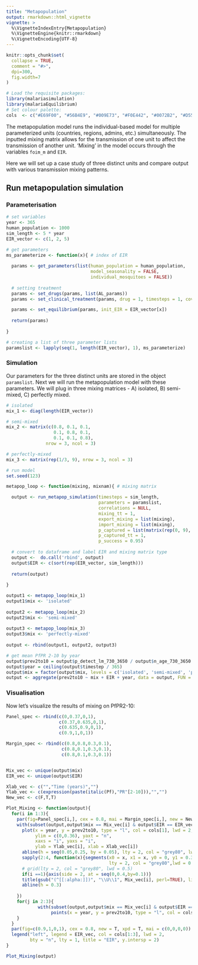 ```yaml
---
title: "Metapopulation"
output: rmarkdown::html_vignette
vignette: >
  %\VignetteIndexEntry{Metapopulation}
  %\VignetteEngine{knitr::rmarkdown}
  %\VignetteEncoding{UTF-8}
---
```


```r
knitr::opts_chunk$set(
  collapse = TRUE,
  comment = "#>",
  dpi=300,
  fig.width=7
)
```

```r
# Load the requisite packages:
library(malariasimulation)
library(malariaEquilibrium)
# Set colour palette:
cols  <- c("#E69F00", "#56B4E9", "#009E73", "#F0E442", "#0072B2", "#D55E00", "#CC79A7")
```

The metapopulation model runs the individual-based model for multiple parameterized units (countries, regions, admins, etc.) simultaneously. The inputted mixing matrix allows for the transmission of one unit to affect the transmission of another unit. 'Mixing' in the model occurs through the variables `foim_m` and `EIR`. 

Here we will set up a case study of three distinct units and compare output with various transmission mixing patterns. 

## Run metapopulation simulation

### Parameterisation

```r
# set variables
year <- 365
human_population <- 1000
sim_length <- 5 * year
EIR_vector <- c(1, 2, 5)

# get parameters
ms_parameterize <- function(x){ # index of EIR
  
  params <- get_parameters(list(human_population = human_population,
                                model_seasonality = FALSE,
                                individual_mosquitoes = FALSE))
  
  # setting treatment
  params <- set_drugs(params, list(AL_params))
  params <- set_clinical_treatment(params, drug = 1, timesteps = 1, coverages = 0.40)

  params <- set_equilibrium(params, init_EIR = EIR_vector[x])
  
  return(params)
  
}

# creating a list of three parameter lists
paramslist <- lapply(seq(1, length(EIR_vector), 1), ms_parameterize)
```

### Simulation 

Our parameters for the three distinct units are stored in the object `paramslist`. Next we will run the metapopulation model with these parameters. We will plug in three mixing matrices - A) isolated, B) semi-mixed, C) perfectly mixed. 

```r
# isolated
mix_1 <- diag(length(EIR_vector))

# semi-mixed
mix_2 <- matrix(c(0.8, 0.1, 0.1, 
                  0.1, 0.8, 0.1,
                  0.1, 0.1, 0.8),
               nrow = 3, ncol = 3)

# perfectly-mixed
mix_3 <- matrix(rep(1/3, 9), nrow = 3, ncol = 3)

# run model
set.seed(123)

metapop_loop <- function(mixing, mixnam){ # mixing matrix 

  output <- run_metapop_simulation(timesteps = sim_length,
                                   parameters = paramslist,
                                   correlations = NULL,
                                   mixing_tt = 1,
                                   export_mixing = list(mixing), 
                                   import_mixing = list(mixing), 
                                   p_captured = list(matrix(rep(0, 9), nrow = 3, ncol = 3)),
                                   p_captured_tt = 1,
                                   p_success = 0.95)
  
  # convert to dataframe and label EIR and mixing matrix type
  output <-  do.call('rbind', output)
  output$EIR <- c(sort(rep(EIR_vector, sim_length)))
  
  return(output)
  
}

output1 <- metapop_loop(mix_1)
output1$mix <- 'isolated'
  
output2 <- metapop_loop(mix_2)
output2$mix <- 'semi-mixed'
  
output3 <- metapop_loop(mix_3)
output3$mix <- 'perfectly-mixed'
  
output <- rbind(output1, output2, output3)

# get mean PfPR 2-10 by year
output$prev2to10 = output$p_detect_lm_730_3650 / output$n_age_730_3650
output$year = ceiling(output$timestep / 365)
output$mix = factor(output$mix, levels = c('isolated', 'semi-mixed', 'perfectly-mixed'))
output <- aggregate(prev2to10 ~ mix + EIR + year, data = output, FUN = mean)
```

### Visualisation

Now let's visualize the results of mixing on PfPR2-10:

```r
Panel_spec <- rbind(c(0,0.37,0,1),
                    c(0.37,0.635,0,1),
                    c(0.635,0.9,0,1),
                    c(0.9,1,0,1))

Margin_spec <- rbind(c(0.8,0.8,0.3,0.1),
                     c(0.8,0.1,0.3,0.1),
                     c(0.8,0.1,0.3,0.1))


Mix_vec <- unique(output$mix)
EIR_vec <- unique(output$EIR)

Xlab_vec <- c("","Time (years)","")
Ylab_vec <- c(expression(paste(italic(Pf),"PR"[2-10])),"","")
New_vec <- c(F,T,T)

Plot_Mixing <- function(output){
  for(i in 1:3){
    par(fig=Panel_spec[i,], cex = 0.8, mai = Margin_spec[i,], new = New_vec[i])
    with(subset(output,output$mix == Mix_vec[i] & output$EIR == EIR_vec[1]),{
      plot(x = year, y = prev2to10, type = "l", col = cols[1], lwd = 2,
           ylim = c(0,0.36), yaxt = "n",
           xaxs = "i", yaxs = "i",
           ylab = Ylab_vec[i], xlab = Xlab_vec[i])
      abline(h = seq(0.05,0.25, by = 0.05), lty = 2, col = "grey80", lwd = 0.5)
      sapply(2:4, function(x){segments(x0 = x, x1 = x, y0 = 0, y1 = 0.3,
                                       lty = 2, col = "grey80",lwd = 0.5)})
      # grid(lty = 2, col = "grey80", lwd = 0.5)
      if(i ==1){axis(side = 2, at = seq(0,0.4,by=0.1))}
      title(gsub("(^[[:alpha:]])", "\\U\\1", Mix_vec[i], perl=TRUE), line = -1.4, cex.main = 0.9)
      abline(h = 0.3)
      
    })
    for(j in 2:3){
            with(subset(output,output$mix == Mix_vec[i] & output$EIR == EIR_vec[j]),
                 points(x = year, y = prev2to10, type = "l", col = cols[j], lwd = 2))
    }
  }
  par(fig=c(0.9,1,0,1), cex = 0.8, new = T, xpd = T, mai = c(0,0,0,0))
  legend("left", legend = EIR_vec, col = cols[1:3], lwd = 2,
         bty = "n", lty = 1, title = "EIR", y.intersp = 2)
}

Plot_Mixing(output)
```
